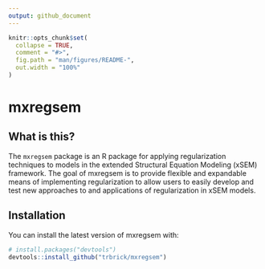 ```yaml
---
output: github_document
---
```


<!-- README.md is generated from README.Rmd. Please edit that file -->

```r
knitr::opts_chunk$set(
  collapse = TRUE,
  comment = "#>",
  fig.path = "man/figures/README-",
  out.width = "100%"
)
```

# mxregsem

<!-- badges: start -->
<!-- badges: end -->

## What is this?
The `mxregsem` package is an R package for applying regularization techniques to models in the extended Structural Equation Modeling (xSEM) framework.  The goal of mxregsem is to provide flexible and expandable means of implementing regularization to allow users to easily develop and test new approaches to and applications of regularization in xSEM models.

## Installation

You can install the latest version of mxregsem with:

``` r
# install.packages("devtools")
devtools::install_github("trbrick/mxregsem")
```

